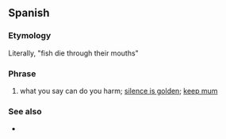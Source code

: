 ==Spanish==

===Etymology===
Literally, "fish die through their mouths"

===Phrase===
{{head|es|phrase}}

# what you say can do you harm; [[silence is golden]]; [[keep mum]]

===See also===
* {{l|en|oveja que bala, bocado que pierde}}